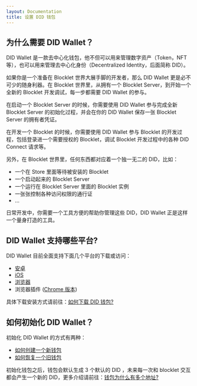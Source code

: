 ```yaml
---
layout: Documentation
title: 设置 DID 钱包
---
```


## 为什么需要 DID Wallet？

DID Wallet 是一款去中心化钱包，他不但可以用来管理数字资产（Token，NFT 等），也可以用来管理去中心化身份（Decentralized Identity，后面简称 DID）。

如果你是一个准备在 Blocklet 世界大展手脚的开发者，那么 DID Wallet 更是必不可少的随身利器。在 Blocklet 世界里，从拥有一个 Blocklet Server，到开始一个全新的 Blocklet 开发调试，每一步都需要 DID Wallet 的参与。

在启动一个 Blocklet Server 的时候，你需要使用 DID Wallet 参与完成全新 Blocklet Server 的初始化过程，并会在你的 DID Wallet 保存一张 Blocklet Server 的拥有者凭证。

在开发一个 Blocklet 的时候，你需要使用 DID Wallet 参与 Blocklet 的开发过程，包括登录进一个需要授权的 Blocklet，调试 Blocklet 开发过程中的各种 DID Connect 请求等。

另外，在 Blocklet 世界里，任何东西都对应着一个独一无二的 DID，比如：

- 一个在 Store 里面等待被安装的 Blocklet
- 一个启动起来的 Blocklet Server
- 一个运行在 Blocklet Server 里面的 Blocklet 实例
- 一张张控制各种访问权限的通行证
- …

日常开发中，你需要一个工具方便的帮助你管理这些 DID，DID Wallet 正是这样一个量身打造的工具。

## DID Wallet 支持哪些平台?

DID Wallet 目前全面支持下面几个平台的下载或访问：

- [安卓](https://play.google.com/store/apps/details?id=com.arcblock.wallet.app.product)
- [iOS](https://apps.apple.com/app/id1460083542)
- [浏览器](https://web.abtwallet.io/)
- 浏览器插件 ([Chrome 版本](https://chrome.google.com/webstore/detail/did-wallet/ibjflpbmadchofnbpppegdbnifdgincp))

具体下载安装方式请前往：[如何下载 DID 钱包?](https://support.didwallet.io/zh/howToDownload)

## 如何初始化 DID Wallet？

初始化 DID Wallet 的方式有两种：

- [如何创建一个新钱包](https://support.didwallet.io/zh/howToInitWallet)
- [如何恢复一个旧钱包](https://support.didwallet.io/zh/howToRecoverWallet)

初始化钱包之后，钱包会默认生成 3 个默认的 DID ，未来每一次和 blocklet 交互都会产生一个新的 DID，更多介绍请前往：[钱包为什么有多个地址?](https://support.didwallet.io/zh/whyMultiAddresses)
